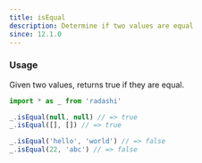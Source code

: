 ```yaml
---
title: isEqual
description: Determine if two values are equal
since: 12.1.0
---
```


### Usage

Given two values, returns true if they are equal.

```ts
import * as _ from 'radashi'

_.isEqual(null, null) // => true
_.isEqual([], []) // => true

_.isEqual('hello', 'world') // => false
_.isEqual(22, 'abc') // => false
```
